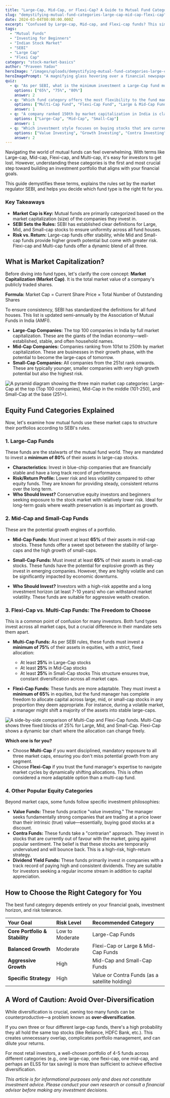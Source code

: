 ```yaml
---
title: "Large-Cap, Mid-Cap, or Flexi-Cap? A Guide to Mutual Fund Categories in India"
slug: "demystifying-mutual-fund-categories-large-cap-mid-cap-flexi-cap"
date: 2024-03-04T00:00:00.000Z
excerpt: "Confused by Large-cap, Mid-cap, and Flexi-cap funds? This simple guide breaks down SEBI's mutual fund categories to help you choose the right investment for your financial goals in India."
tags:
  - "Mutual Funds"
  - "Investing for Beginners"
  - "Indian Stock Market"
  - "SEBI"
  - "Large Cap"
  - "Flexi Cap"
category: "stock-market-basics"
author: "Praveen Yadav"
heroImage: "/images/uploads/demystifying-mutual-fund-categories-large-cap-mid-cap-flexi-cap/hero-image.jpg"
heroImagePrompt: "A magnifying glass hovering over a financial newspaper showing stock market charts, symbolizing the analysis of different mutual fund categories like large-cap, mid-cap, and flexi-cap."
quiz:
  - q: "As per SEBI, what is the minimum investment a Large-Cap fund must have in large-cap stocks?"
    options: ["65%", "75%", "80%"]
    answer: 2
  - q: "Which fund category offers the most flexibility to the fund manager to invest across market caps without any minimum allocation?"
    options: ["Multi-Cap Fund", "Flexi-Cap Fund", "Large & Mid-Cap Fund"]
    answer: 1
  - q: "A company ranked 150th by market capitalization in India is classified as a:"
    options: ["Large-Cap", "Mid-Cap", "Small-Cap"]
    answer: 1
  - q: "Which investment style focuses on buying stocks that are currently out of favour with the market, going against the prevailing sentiment?"
    options: ["Value Investing", "Growth Investing", "Contra Investing"]
    answer: 2
---
```


Navigating the world of mutual funds can feel overwhelming. With terms like Large-cap, Mid-cap, Flexi-cap, and Multi-cap, it's easy for investors to get lost. However, understanding these categories is the first and most crucial step toward building an investment portfolio that aligns with your financial goals.

This guide demystifies these terms, explains the rules set by the market regulator SEBI, and helps you decide which fund type is the right fit for you.

### Key Takeaways
*   **Market Cap is Key:** Mutual funds are primarily categorized based on the market capitalization (size) of the companies they invest in.
*   **SEBI Sets the Rules:** SEBI has established clear definitions for Large, Mid, and Small-cap stocks to ensure uniformity across all fund houses.
*   **Risk vs. Return:** Large-cap funds offer stability, while Mid and Small-cap funds provide higher growth potential but come with greater risk. Flexi-cap and Multi-cap funds offer a dynamic blend of all three.

## What is Market Capitalization?

Before diving into fund types, let's clarify the core concept: **Market Capitalization (Market Cap)**. It is the total market value of a company's publicly traded shares.

**Formula:** Market Cap = Current Share Price × Total Number of Outstanding Shares

To ensure consistency, SEBI has standardized the definitions for all fund houses. This list is updated semi-annually by the Association of Mutual Funds in India (AMFI).

*   **Large-Cap Companies:** The top 100 companies in India by full market capitalization. These are the giants of the Indian economy—well-established, stable, and often household names.
*   **Mid-Cap Companies:** Companies ranking from 101st to 250th by market capitalization. These are businesses in their growth phase, with the potential to become the large-caps of tomorrow.
*   **Small-Cap Companies:** All companies from the 251st rank onwards. These are typically younger, smaller companies with very high growth potential but also the highest risk.

![A pyramid diagram showing the three main market cap categories: Large-Cap at the top (Top 100 companies), Mid-Cap in the middle (101-250), and Small-Cap at the base (251+).](/images/uploads/demystifying-mutual-fund-categories-large-cap-mid-cap-flexi-cap/market-cap-pyramid.png)

## Equity Fund Categories Explained

Now, let's examine how mutual funds use these market caps to structure their portfolios according to SEBI's rules.

### 1. Large-Cap Funds

These funds are the stalwarts of the mutual fund world. They are mandated to invest a **minimum of 80%** of their assets in large-cap stocks.

*   **Characteristics:** Invest in blue-chip companies that are financially stable and have a long track record of performance.
*   **Risk/Return Profile:** Lower risk and less volatility compared to other equity funds. They are known for providing steady, consistent returns over the long term.
*   **Who Should Invest?** Conservative equity investors and beginners seeking exposure to the stock market with relatively lower risk. Ideal for long-term goals where wealth preservation is as important as growth.

### 2. Mid-Cap and Small-Cap Funds

These are the potential growth engines of a portfolio.

*   **Mid-Cap Funds:** Must invest at least **65%** of their assets in mid-cap stocks. These funds offer a sweet spot between the stability of large-caps and the high growth of small-caps.
*   **Small-Cap Funds:** Must invest at least **65%** of their assets in small-cap stocks. These funds have the potential for explosive growth as they invest in emerging companies. However, they are highly volatile and can be significantly impacted by economic downturns.

*   **Who Should Invest?** Investors with a high-risk appetite and a long investment horizon (at least 7-10 years) who can withstand market volatility. These funds are suitable for aggressive wealth creation.

### 3. Flexi-Cap vs. Multi-Cap Funds: The Freedom to Choose

This is a common point of confusion for many investors. Both fund types invest across all market caps, but a crucial difference in their mandate sets them apart.

*   **Multi-Cap Funds:** As per SEBI rules, these funds must invest a **minimum of 75%** of their assets in equities, with a strict, fixed allocation:
    *   At least **25%** in Large-Cap stocks
    *   At least **25%** in Mid-Cap stocks
    *   At least **25%** in Small-Cap stocks
    This structure ensures true, constant diversification across all market caps.

*   **Flexi-Cap Funds:** These funds are more adaptable. They must invest a **minimum of 65%** in equities, but the fund manager has complete freedom to allocate capital across large, mid, or small-cap stocks in any proportion they deem appropriate. For instance, during a volatile market, a manager might shift a majority of the assets into stable large-caps.

![A side-by-side comparison of Multi-Cap and Flexi-Cap funds. Multi-Cap shows three fixed blocks of 25% for Large, Mid, and Small-Cap. Flexi-Cap shows a dynamic bar chart where the allocation can change freely.](/images/uploads/demystifying-mutual-fund-categories-large-cap-mid-cap-flexi-cap/flexi-vs-multi-cap.png)

**Which one is for you?**
*   Choose **Multi-Cap** if you want disciplined, mandatory exposure to all three market caps, ensuring you don't miss potential growth from any segment.
*   Choose **Flexi-Cap** if you trust the fund manager's expertise to navigate market cycles by dynamically shifting allocations. This is often considered a more adaptable option than a multi-cap fund.

### 4. Other Popular Equity Categories

Beyond market caps, some funds follow specific investment philosophies:

*   **Value Funds:** These funds practice "value investing." The manager seeks fundamentally strong companies that are trading at a price lower than their intrinsic (true) value—essentially, buying good stocks at a discount.
*   **Contra Funds:** These funds take a "contrarian" approach. They invest in stocks that are currently out of favour with the market, going against popular sentiment. The belief is that these stocks are temporarily undervalued and will bounce back. This is a high-risk, high-return strategy.
*   **Dividend Yield Funds:** These funds primarily invest in companies with a track record of paying high and consistent dividends. They are suitable for investors seeking a regular income stream in addition to capital appreciation.

## How to Choose the Right Category for You

The best fund category depends entirely on your financial goals, investment horizon, and risk tolerance.

| **Your Goal** | **Risk Level** | **Recommended Category** |
| :--- | :--- | :--- |
| **Core Portfolio & Stability** | Low to Moderate | Large-Cap Funds |
| **Balanced Growth** | Moderate | Flexi-Cap or Large & Mid-Cap Funds |
| **Aggressive Growth** | High | Mid-Cap and Small-Cap Funds |
| **Specific Strategy** | High | Value or Contra Funds (as a satellite holding) |

## A Word of Caution: Avoid Over-Diversification

While diversification is crucial, owning too many funds can be counterproductive—a problem known as **over-diversification**.

If you own three or four different large-cap funds, there's a high probability they all hold the same top stocks (like Reliance, HDFC Bank, etc.). This creates unnecessary overlap, complicates portfolio management, and can dilute your returns.

For most retail investors, a well-chosen portfolio of 4-5 funds across different categories (e.g., one large-cap, one flexi-cap, one mid-cap, and perhaps an ELSS for tax saving) is more than sufficient to achieve effective diversification.

*This article is for informational purposes only and does not constitute investment advice. Please conduct your own research or consult a financial advisor before making any investment decisions.*
